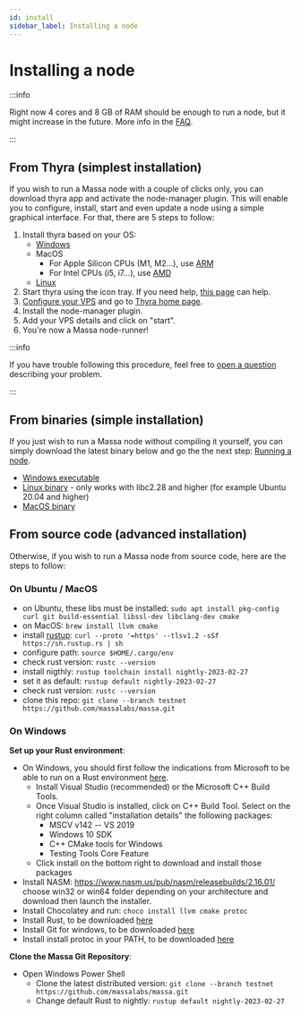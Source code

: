 ```yaml
---
id: install
sidebar_label: Installing a node
---
```


# Installing a node

:::info

Right now 4 cores and 8 GB of RAM should be enough to run a node, but it might increase in the future.
More info in the [FAQ](./faq.mdx).

:::

## From Thyra (simplest installation)

If you wish to run a Massa node with a couple of clicks only, you can download thyra app and activate the node-manager
plugin. This will enable you to configure, install, start and even update a node using a simple graphical interface.
For that, there are 5 steps to follow:

1. Install thyra based on your OS:
    - [Windows](https://github.com/massalabs/thyra/releases/latest/download/thyra-installer_windows_amd64.exe)
    - MacOS
        - For Apple Silicon CPUs (M1, M2...), use
        [ARM](https://github.com/massalabs/thyra/releases/latest/download/thyra-installer_darwin_arm64.tar.gz)
        - For Intel CPUs (i5, i7...), use
        [AMD](https://github.com/massalabs/thyra/releases/latest/download/thyra-installer_darwin_amd64.tar.gz)
    - [Linux](https://github.com/massalabs/thyra/releases/latest/download/thyra-installer_linux_amd64.tar.gz)
2. Start thyra using the icon tray. If you need help,
[this page](https://github.com/massalabs/thyra/blob/main/INSTALLATION.md) can help.
3. [Configure your VPS](https://github.com/massalabs/thyra-node-manager-plugin/wiki) and go to
[Thyra home page](https://my.massa/thyra/home/).
4. Install the node-manager plugin.
5. Add your VPS details and click on "start".
6. You're now a Massa node-runner!

:::info

If you have trouble following this procedure, feel free to
[open a question](https://github.com/massalabs/thyra/issues/new) describing your problem.

:::

## From binaries (simple installation)

If you just wish to run a Massa node without compiling it yourself, you can simply download the latest binary below and
go the the next step: [Running a node](./run.mdx).

- [Windows executable](https://github.com/massalabs/massa/releases/download/TEST.22.1/massa_TEST.22.1_release_windows.zip)
- [Linux binary](https://github.com/massalabs/massa/releases/download/TEST.22.1/massa_TEST.22.1_release_linux.tar.gz) - 
only works with libc2.28 and higher (for example Ubuntu 20.04 and higher)
- [MacOS binary](https://github.com/massalabs/massa/releases/download/TEST.22.1/massa_TEST.22.1_release_macos.tar.gz)

## From source code (advanced installation)

Otherwise, if you wish to run a Massa node from source code, here are the steps to follow:

### On Ubuntu / MacOS

- on Ubuntu, these libs must be installed: ```sudo apt install pkg-config curl git build-essential libssl-dev libclang-dev cmake```
- on MacOS: ```brew install llvm cmake```
- install [rustup](https://www.rust-lang.org/tools/install): ```curl --proto '=https' --tlsv1.2 -sSf https://sh.rustup.rs | sh```
- configure path: ```source $HOME/.cargo/env```
- check rust version: ```rustc --version```
- install nigthly: ```rustup toolchain install nightly-2023-02-27```
- set it as default: ```rustup default nightly-2023-02-27```
- check rust version: ```rustc --version```
- clone this repo: ```git clone --branch testnet https://github.com/massalabs/massa.git```

### On Windows

**Set up your Rust environment**:
- On Windows, you should first follow the indications from Microsoft to be able to run on a Rust environment [here](https://docs.microsoft.com/en-gb/windows/dev-environment/rust/setup).
    - Install Visual Studio (recommended) or the Microsoft C++ Build Tools.
    - Once Visual Studio is installed, click on C++ Build Tool. Select on the right column called "installation details" the following packages:
        - MSCV v142 -- VS 2019
        - Windows 10 SDK
        - C++ CMake tools for Windows
        - Testing Tools Core Feature
    - Click install on the bottom right to download and install those packages
- Install NASM: https://www.nasm.us/pub/nasm/releasebuilds/2.16.01/ choose win32 or win64 folder depending on your architecture and download then launch the installer.
- Install Chocolatey and run: ```choco install llvm cmake protoc```
- Install Rust, to be downloaded [here](https://www.rust-lang.org/tools/install)
- Install Git for windows, to be downloaded [here](https://git-scm.com/download/win)
- Install install protoc in your PATH, to be downloaded [here](https://github.com/protocolbuffers/protobuf/releases)

**Clone the Massa Git Repository**:
- Open Windows Power Shell
    - Clone the latest distributed version: ```git clone --branch testnet https://github.com/massalabs/massa.git```
    - Change default Rust to nightly: ```rustup default nightly-2023-02-27```